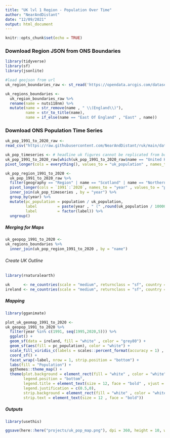 ```yaml
---
title: "UK lvl 1 Region - Population Over Time"
author: "NearAndDistant"
date: "12/09/2021"
output: html_document
---
```


```r
knitr::opts_chunk$set(echo = TRUE)
```

### Download Region JSON from ONS Boundaries
```r
library(tidyverse)
library(sf)
library(jsonlite)

#load geojson from url
uk_region_boundaries_raw <- st_read('https://opendata.arcgis.com/datasets/01fd6b2d7600446d8af768005992f76a_3.geojson')

uk_regions_boundaries <- 
  uk_region_boundaries_raw %>% 
  rename(name = nuts118nm) %>% 
  mutate(name = str_remove(name , " \\(England\\)"), 
         name = str_to_title(name), 
         name = if_else(name == "East Of England" , "East" , name))

```

### Download ONS Population Time Series
```r

uk_pop_1991_to_2020_raw <-
read_csv("https://raw.githubusercontent.com/NearAndDistant/ruk/main/data_scripts/outputs/uk_pop_1991_to_2020.csv")

uk_pop_timeseries <- # headline uk figures cannot be replicated from bottom-up data therefore string these separate
uk_pop_1991_to_2020_raw[which(uk_pop_1991_to_2020_raw$name == "United Kingdom"),-1:-3] %>%
pivot_longer(cols = everything(), values_to = "uk_population" , names_to = "year")

uk_pop_region_1991_to_2020 <- 
  uk_pop_1991_to_2020_raw %>% 
  filter(geography == "Region" | name == "Scotland" | name == "Northern Ireland" | name == "Wales") %>%
  pivot_longer(cols = `1991`:`2020`, names_to = "year" , values_to = "population") %>%
  inner_join(uk_pop_timeseries , by = "year") %>%
  group_by(year) %>%
  mutate(pc_population = population / uk_population,
         label         = paste(year , " (" ,round(uk_population / 1000000,2) , "m)", sep = ""),
         label         = factor(label)) %>%
  ungroup()

```

##### Merging for Maps
```r

uk_geopop_1991_to_2020 <- 
uk_regions_boundaries %>%
  inner_join(uk_pop_region_1991_to_2020 , by = "name")

```

###### Create UK Outline
```r
library(rnaturalearth)

uk      <- ne_countries(scale = "medium", returnclass = "sf", country = "United Kingdom")
ireland <- ne_countries(scale = "medium", returnclass = "sf", country = "Ireland")

```

##### Mapping
```r
library(gganimate)

plot_uk_geomap_1991_to_2020 <- 
uk_geopop_1991_to_2020 %>%
  filter(year %in% c(1991, seq(1995,2020,5))) %>%
  ggplot() +
  geom_sf(data = ireland, fill = "white" , color = "grey80") +
  geom_sf(aes(fill = pc_population), color = "white") +
  scale_fill_viridis_c(labels = scales::percent_format(accuracy = 1) , direction = -1) +
  coord_sf() +
  facet_wrap(~label, nrow = 1, strip.position = "bottom") +
  labs(fill = "Population") +
  ggthemes::theme_map() +
  theme(plot.background = element_rect(fill = "white" , color = "white"),
        legend.position = "bottom", 
        legend.title = element_text(size = 12, face = "bold" , vjust = 0.75),
        legend.justification = c(0.5,0),
        strip.background = element_rect(fill = "white" , color = "white"),
        strip.text = element_text(size = 12 , face = "bold"))

```

##### Outputs
```r
library(usethis)

ggsave(here::here("projects/uk_pop_map.png"), dpi = 360, height = 10, width = 15)

```

